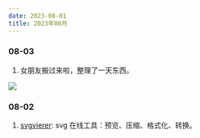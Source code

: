 ```yaml
---
date: 2023-08-01
title: 2023年08月
---
```


### 08-03

1. 女朋友搬过来啦，整理了一天东西。

<Image src="https://raw.githubusercontent.com/smile618/imgs/main/static202308032205669.png" />

### 08-02

1. [svgvierer](https://www.svgviewer.dev/): svg 在线工具：预览、压缩、格式化、转换。